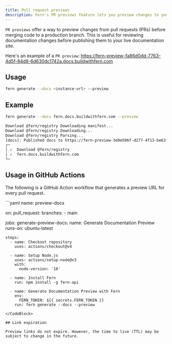 ```yaml
---
title: Pull request previews
description: Fern's PR previews feature lets you preview changes to your docs from pull requests before merging to the live docs site. Use manually or in GitHub Actions.
---
```


`PR previews` offer a way to preview changes from pull requests (PRs) before merging code to a production branch. This is useful for reviewing documentation changes before publishing them to your live documentation site.

Here's an example of a `PR preview`: https://fern-preview-fa86d0dd-7763-4d5f-84d8-6d630dc1742a.docs.buildwithfern.com

## Usage 

```bash
fern generate --docs <instance-url> --preview
```

## Example

```bash
fern generate --docs fern.docs.buildwithfern.com --preview

Download @fern/registry Downloading manifest...
Download @fern/registry Downloading...
Download @fern/registry Parsing...
[docs]: Published docs to https://fern-preview-3e0e506f-d277-4f13-be63-e609b7320db1.docs.buildwithfern.com
┌─
│ ✓  Download @fern/registry
│ ✓  fern.docs.buildwithfern.com
└─
```

## Usage in GitHub Actions  

The following is a GitHub Action workflow that generates a preview URL for every pull request.

<CodeBlock title = ".github/workflows/preview-docs.yml">
```yaml
name: preview-docs

on:
  pull_request:
    branches:
      - main  

jobs:
  generate-preview-docs:
    name: Generate Documentation Preview
    runs-on: ubuntu-latest

    steps:
      - name: Checkout repository
        uses: actions/checkout@v4

      - name: Setup Node.js
        uses: actions/setup-node@v3
        with:
          node-version: '18'

      - name: Install Fern
        run: npm install -g fern-api

      - name: Generate Documentation Preview with Fern
        env:
          FERN_TOKEN: ${{ secrets.FERN_TOKEN }}
        run: fern generate --docs --preview
```
</CodeBlock>

## Link expiration

Preview links do not expire. However, the time to live (TTL) may be subject to change in the future.

